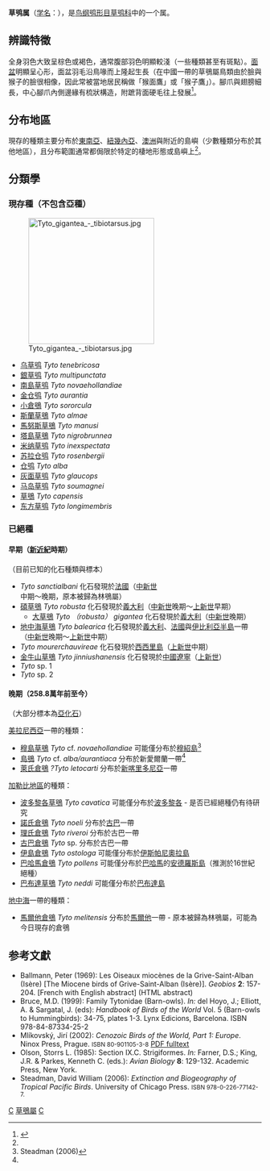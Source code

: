 {{Automatic taxobox
| taxon = Tyto
| fossil_range = [[中新世|中新世]]中期至今
| image = Sulawesi owl Q0S0008.jpg
| image_caption = [[苏拉仓鸮|苏拉仓鸮]] ''Tyto rosenbergii''
| authority = [[Gustaf_Johan_Billberg|Billberg]], 1828
| synonyms = 
* ''Lechusa'' <small>[[Loye_H._Miller|Miller]], 1956</small>
* ''Strix'' <small>''sensu  auct. non'' Linnaeus, 1758 - [[林鴞屬|preoccupied]]</small>
| subdivision_ranks = [[种|种]]
| subdivision = 
另见内文。
}}

'''草鸮属'''（[[学名|学名]]：{{lang|la|''Tyto''}}），是[[鸟纲|鸟纲]][[鸮形目|鸮形目]][[草鸮科|草鸮科]]中的一个属。

== 辨識特徵 ==
全身羽色大致呈棕色或褐色，通常腹部羽色明顯較淺（一些種類甚至有斑點）。[[面盆|面盆]]明顯呈心形，面盆羽毛沿鳥喙而上隆起生長（在中國一帶的草鴞屬鳥類由於臉與猴子的臉很相像，因此常被當地居民稱做「猴面鷹」或「猴子鷹」）。腳爪與翅膀細長，中心腳爪內側邊緣有梳狀構造，附蹠背面硬毛往上發展<ref name = Owl2008>{{cite book | author = 蔡錦文 | title = 世界貓頭鷹圖鑑 | publisher = 貓頭鷹出版社 | year = 2008  | url = | isbn = 978-986-6651-18-2 }}</ref>。

== 分布地區 ==
現存的種類主要分布於[[東南亞|東南亞]]、[[紐幾內亞|紐幾內亞]]、[[澳洲|澳洲]]與附近的島嶼（少數種類分布於其他地區），且分布範圍通常都侷限於特定的棲地形態或島嶼上<ref name = Owl2008/>。

== 分類學 ==
=== 現存種（不包含亞種） ===
[[File:Tyto_gigantea_-_tibiotarsus.jpg|250px]]
*[[乌草鸮|乌草鸮]] ''Tyto tenebricosa''
*[[銀草鸮|銀草鸮]] ''Tyto multipunctata''
*[[南島草鸮|南島草鸮]] ''Tyto novaehollandiae''
*[[金仓鸮|金仓鸮]] ''Tyto aurantia''
*[[小倉鴞|小倉鴞]] ''Tyto sororcula''
*[[斯蘭草鴞|斯蘭草鴞]] ''Tyto almae''
*[[馬努斯草鴞|馬努斯草鴞]] ''Tyto manusi''
*[[塔島草鴞|塔島草鴞]] ''Tyto nigrobrunnea''
*[[米纳草鸮|米纳草鸮]] ''Tyto inexspectata''
*[[苏拉仓鸮|苏拉仓鸮]] ''Tyto rosenbergii''
*[[仓鸮|仓鸮]] ''Tyto alba''
*[[灰面草鸮|灰面草鸮]] ''Tyto glaucops''
*[[马岛草鸮|马岛草鸮]] ''Tyto soumagnei''
*[[草鴞|草鴞]] ''Tyto capensis''
*[[东方草鸮|东方草鸮]] ''Tyto longimembris''

=== 已絕種 ===
==== 早期（[[新近紀|新近紀]]時期） ====
（目前已知的化石種類與標本）
* ''Tyto sanctialbani'' 化石發現於[[法國|法國]]（[[中新世|中新世]]中期～晚期，原本被歸為林鴞屬）
* [[碩草鴞|碩草鴞]] ''Tyto robusta'' 化石發現於[[義大利|義大利]]（[[中新世|中新世]]晚期～[[上新世|上新世]]早期）
** [[大草鴞|大草鴞]] ''Tyto （robusta） gigantea'' 化石發現於[[義大利|義大利]]（[[中新世|中新世]]晚期）
* [[地中海草鴞|地中海草鴞]] ''Tyto balearica'' 化石發現於[[義大利|義大利]]、[[法國|法國]]與[[伊比利亞半島|伊比利亞半島]]一帶（[[中新世|中新世]]晚期～[[上新世|上新世]]中期）<!-- AnuOrnitolBalears16:3. Ardeola51:91. Geobios2:157. -->
* ''Tyto mourerchauvireae'' 化石發現於[[西西里島|西西里島]]（[[上新世|上新世]]中期）
* [[金牛山草鴞|金牛山草鴞]] ''Tyto jinniushanensis'' 化石發現於[[中國|中國]][[遼寧|遼寧]]（[[上新世|上新世]]）
* ''Tyto'' sp. 1 
* ''Tyto'' sp. 2

==== 晚期（258.8萬年前至今） ====

（大部分標本為[[亞化石|亞化石]]）

[[美拉尼西亞|美拉尼西亞]]一帶的種類：
* [[穆島草鴞|穆島草鴞]] ''Tyto'' cf. ''novaehollandiae'' 可能僅分布於[[穆紹島|穆紹島]]<ref name="steadman2006">Steadman (2006)</ref>
* [[島鴞|島鴞]] ''Tyto'' cf. ''alba/aurantiaca'' 分布於新愛爾蘭一帶<ref name = "steadman2006" />
* [[萊氏倉鴞|萊氏倉鴞]] ''?Tyto letocarti'' 分布於[[新喀里多尼亞|新喀里多尼亞]]一帶

[[加勒比地區|加勒比地區]]的種類：
* [[波多黎各草鴞|波多黎各草鴞]] ''Tyto cavatica'' 可能僅分布於[[波多黎各|波多黎各]] - 是否已經絕種仍有待研究
* [[諾氏倉鴞|諾氏倉鴞]] ''Tyto noeli'' 分布於[[古巴|古巴]]一帶<!-- CaribbJSci40:120 -->
* [[理氏倉鴞|理氏倉鴞]] ''Tyto riveroi'' 分布於古巴一帶
* [[古巴倉鴞|古巴倉鴞]] ''Tyto'' sp. 分布於古巴一帶
* [[伊島倉鴞|伊島倉鴞]] ''Tyto ostologa'' 可能僅分布於[[伊斯帕尼奧拉島|伊斯帕尼奧拉島]]
* [[巴哈馬倉鴞|巴哈馬倉鴞]] ''Tyto pollens'' 可能僅分布於[[巴哈馬|巴哈馬]]的[[安德羅斯島|安德羅斯島]]（推測於16世紀絕種）
* [[巴布達草鴞|巴布達草鴞]] ''Tyto neddi'' 可能僅分布於[[巴布達島|巴布達島]]

[[地中海|地中海]]一帶的種類：
* [[馬爾他倉鴞|馬爾他倉鴞]] ''Tyto melitensis'' 分布於[[馬爾他|馬爾他]]一帶 - 原本被歸為林鴞屬，可能為今日現存的倉鴞

== 参考文獻 ==
{{reflist}}
* Ballmann, Peter (1969): Les Oiseaux miocènes de la Grive-Saint-Alban (Isère) [The Miocene birds of Grive-Saint-Alban (Isère)]. ''Geobios'' '''2''': 157-204. [French with English abstract] <small>{{doi|10.1016/S0016-6995(69)80005-7}}</small> (HTML abstract)
* Bruce, M.D. (1999): Family Tytonidae (Barn-owls). ''In:'' del Hoyo, J.; Elliott, A. & Sargatal, J. (eds): ''Handbook of Birds of the World'' Vol. 5 (Barn-owls to Hummingbirds): 34-75, plates 1-3. Lynx Edicions, Barcelona. ISBN 978-84-87334-25-2
* Mlíkovský, Jirí (2002): ''Cenozoic Birds of the World, Part 1: Europe''. Ninox Press, Prague. <small>ISBN 80-901105-3-8</small> [https://www.webcitation.org/5wzfLX4u8?url=http://www.nm.cz/download/JML-18-2002-CBE.pdf PDF fulltext]<!-- This should be treated with extreme caution as regards merging of species. Splits are usually good though. See also critical review in Auk121:623-627 here http://www.findarticles.com/p/articles/mi_qa3793/is_200404/ai_n9396879 -->
* Olson, Storrs L. (1985): Section IX.C. Strigiformes. ''In:'' Farner, D.S.; King, J.R. & Parkes, Kenneth C. (eds.): ''Avian Biology'' '''8''': 129-132. Academic Press, New York.
* Steadman, David William (2006): ''Extinction and Biogeography of Tropical Pacific Birds''. University of Chicago Press. <small>ISBN 978-0-226-77142-7.</small>
{{Taxonbar|from=Q375716}}


[[Category:草鸮科|C]]
[[Category:草鴞屬|]]
[[Category:1828年描述的分类群|C]]